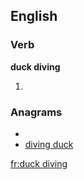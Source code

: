 
==English==

===Verb===
'''duck diving'''

# {{present participle of|[[duck dive]]}}

===Anagrams===
* {{alphagram|cddgiiknuv}}
* [[diving duck#English|diving duck]]

[[fr:duck diving]]